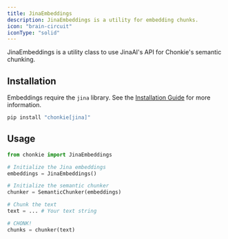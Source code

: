 ```yaml
---
title: JinaEmbeddings
description: JinaEmbeddings is a utility for embedding chunks.
icon: "brain-circuit"
iconType: "solid"
---
```


JinaEmbeddings is a utility class to use JinaAI's API for Chonkie's semantic chunking.

## Installation

Embeddings require the `jina` library. See the [Installation Guide](/oss/installation) for more information.

```bash
pip install "chonkie[jina]"
```

## Usage

```python
from chonkie import JinaEmbeddings

# Initialize the Jina embeddings
embeddings = JinaEmbeddings()

# Initialize the semantic chunker
chunker = SemanticChunker(embeddings)

# Chunk the text
text = ... # Your text string

# CHONK!
chunks = chunker(text)
```
